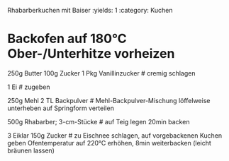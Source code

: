 Rhabarberkuchen mit Baiser
:yields: 1
:category: Kuchen

# Backofen auf 180°C Ober-/Unterhitze vorheizen
250g Butter
100g Zucker
1 Pkg Vanillinzucker
# cremig schlagen

1 Ei
# zugeben

250g Mehl
2 TL Backpulver
# Mehl-Backpulver-Mischung löffelweise unterheben
  auf Springform verteilen

500g Rhabarber; 3-cm-Stücke
# auf Teig legen
  20min backen

3 Eiklar
150g Zucker
# zu Eischnee schlagen, auf vorgebackenen Kuchen geben
  Ofentemperatur auf 220°C erhöhen, 8min weiterbacken (leicht bräunen lassen)

